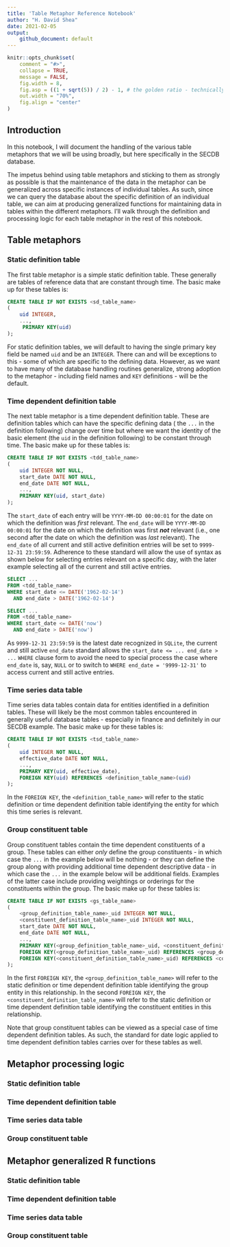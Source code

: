 ```yaml
---
title: 'Table Metaphor Reference Notebook'
author: "H. David Shea"
date: 2021-02-05
output:
    github_document: default
---
```


```r
knitr::opts_chunk$set(
    comment = "#>", 
    collapse = TRUE, 
    message = FALSE,
    fig.width = 8,
    fig.asp = ((1 + sqrt(5)) / 2) - 1, # the golden ratio - technically, the b proportion of a+b when a is 1
    out.width = "70%",
    fig.align = "center"
)
```

## Introduction

In this notebook, I will document the handling of the various table metaphors that we will be using broadly, but here specifically in the SECDB database.

The impetus behind using table metaphors and sticking to them as strongly as possible is that the maintenance of the data in the metaphor can be generalized across specific instances of individual tables.  As such, since we can query the database about the specific definition of an individual table, we can aim at producing generalized functions for maintaining data in tables within the different metaphors.  I'll walk through the definition and processing logic for each table metaphor in the rest of this notebook.

## Table metaphors

### Static definition table

The first table metaphor is a simple static definition table.  These generally are tables of reference data that are constant through time.  The basic make up for these tables is:

```SQL
CREATE TABLE IF NOT EXISTS <sd_table_name>
(
    uid INTEGER,
    ...,
     PRIMARY KEY(uid)
);
```

For static definition tables, we will default to having the single primary key field be named `uid` and be an `INTEGER`.  There can and will be exceptions to this - some of which are specific to the defining data.  However, as we want to have many of the database handling routines generalize, strong adoption to the metaphor - including field names and `KEY` definitions - will be the default.

### Time dependent definition table

The next table metaphor is a time dependent definition table.  These are definition tables which can have the specific defining data ( the `...` in the definition following) change over time but where we want the identity of the basic element (the `uid` in the definition following) to be constant through time.  The basic make up for these tables is:

```SQL
CREATE TABLE IF NOT EXISTS <tdd_table_name>
(
    uid INTEGER NOT NULL,
    start_date DATE NOT NULL,
    end_date DATE NOT NULL,
    ...,
    PRIMARY KEY(uid, start_date)
);
```

The `start_date` of each entry will be `YYYY-MM-DD 00:00:01` for the date on which the definition was _first_ relevant.  The `end_date` will be `YYYY-MM-DD 00:00:01` for the date on which the definition was first _**not**_ relevant (i.e., one second after the date on which the definition was _last_ relevant).  The `end_date` of all current and still active definition entries will be set to `9999-12-31 23:59:59`.  Adherence to these standard will allow the use of syntax as shown below for selecting entries relevant on a specific day, with the later example selecting all of the current and still active entries.

```SQL
SELECT ...
FROM <tdd_table_name>
WHERE start_date <= DATE('1962-02-14')
  AND end_date > DATE('1962-02-14')

SELECT ...
FROM <tdd_table_name>
WHERE start_date <= DATE('now')
  AND end_date > DATE('now')
```

As `9999-12-31 23:59:59` is the latest date recognized in `SQLite`, the current and still active `end_date` standard allows the `start_date <= ... end_date > ...` `WHERE` clause form to avoid the need to special process the case where `end_date` is, say, `NULL` or to switch to `WHERE end_date = '9999-12-31'` to access current and still active entries.

### Time series data table

Time series data tables contain data for entities identified in a definition tables.  These will likely be the most common tables encountered in generally useful database tables - especially in finance and definitely in our SECDB example.  The basic make up for these tables is:

```SQL
CREATE TABLE IF NOT EXISTS <tsd_table_name>
(
    uid INTEGER NOT NULL,
    effective_date DATE NOT NULL,
    ...,
    PRIMARY KEY(uid, effective_date),
    FOREIGN KEY(uid) REFERENCES <definition_table_name>(uid)
);
```

In the `FOREIGN KEY`, the `<definition_table_name>` will refer to the static definition or time dependent definition table identifying the entity for which this time series is relevant.

### Group constituent table

Group constituent tables contain the time dependent constituents of a group.  These tables can either _only_ define the group constituents - in which case the `...` in the example below will be nothing - or they can define the group along with providing additional time dependent descriptive data - in which case the `...` in the example below will be additional fields.  Examples of the latter case include providing weightings or orderings for the constituents within the group.  The basic make up for these tables is:

```SQL
CREATE TABLE IF NOT EXISTS <gs_table_name>
(
    <group_definition_table_name>_uid INTEGER NOT NULL,
    <constituent_definition_table_name>_uid INTEGER NOT NULL,
    start_date DATE NOT NULL,
    end_date DATE NOT NULL,
    ...,
    PRIMARY KEY(<group_definition_table_name>_uid, <constituent_definition_table_name>_uid, start_date),
    FOREIGN KEY(<group_definition_table_name>_uid) REFERENCES <group_definition_table_name>(uid),
    FOREIGN KEY(<constituent_definition_table_name>_uid) REFERENCES <constituent_definition_table_name>(uid)
);
```

In the first `FOREIGN KEY`, the `<group_definition_table_name>` will refer to the static definition or time dependent definition
table identifying the group entity in this relationship.  In the second `FOREIGN KEY`, the `<constituent_definition_table_name>`
will refer to the static definition or time dependent definition table identifying the constituent entities in this relationship.

Note that group constituent tables can be viewed as a special case of time dependent definition tables.  As such, the standard for
date logic applied to time dependent definition tables carries over for these tables as well.

## Metaphor processing logic

### Static definition table

### Time dependent definition table

### Time series data table

### Group constituent table


## Metaphor generalized R functions

### Static definition table

### Time dependent definition table

### Time series data table

### Group constituent table
